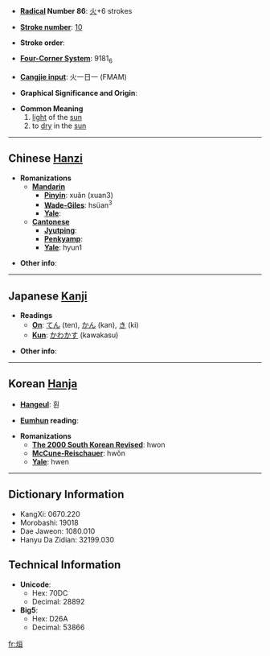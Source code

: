 * '''[[Wiktionary:Chinese radical index| Radical]] Number 86''': [[Wiktionary:Chinese radical index 火|火]]+6 strokes

* '''[[Wiktionary:Chinese total strokes index|Stroke number]]''': [[Wiktionary:Chinese total strokes index 10|10]]

* '''Stroke order''': 

* '''[[Wiktionary:Chinese four corner index|Four-Corner System]]''': 9181<sub>6</sub>

* '''[[Wiktionary:Chinese Cangjie index|Cangjie input]]''': 火一日一 (FMAM)

* '''Graphical Significance and Origin''': 

* '''Common Meaning'''
*#[[light]] of the [[sun]]<!-- sunlight? -->
*# to [[dry]] in the [[sun]]

----

== Chinese [[Hanzi]] ==

* '''Romanizations'''
** '''[[Mandarin]]'''
*** '''[[Pinyin]]''': xuǎn (xuan3)
*** '''[[Wade-Giles]]''': hsüan<sup>3</sup>
*** '''[[Yale]]''': 
** '''[[Cantonese]]'''
*** '''[[Jyutping]]''':
*** '''[[Penkyamp]]''': 
*** '''[[Yale]]''': hyun1

* '''Other info''': 

----

== Japanese [[Kanji]] ==

* '''Readings'''
** '''[[On]]''': [[てん]] (ten), [[かん]] (kan), [[き]] (ki)
** '''[[Kun]]''': [[かわかす]] (kawakasu)

* '''Other info''':  

----

== Korean [[Hanja]] ==

* '''[[Hangeul]]''': 훤

* '''[[Eumhun]] reading''': 

* '''Romanizations'''
** '''[[The 2000 South Korean Revised Romanization|The 2000 South Korean Revised]]''': hwon
** '''[[McCune-Reischauer]]''': hwŏn
** '''[[Yale]]''': hwen

----

== Dictionary Information ==

* KangXi: 0670.220
* Morobashi: 19018
* Dae Jaweon: 1080.010
* Hanyu Da Zidian: 32199.030

== Technical Information ==

* '''Unicode''':
** Hex: 70DC
** Decimal: 28892
* '''Big5''':
** Hex: D26A
** Decimal: 53866

[[fr:烜]]
